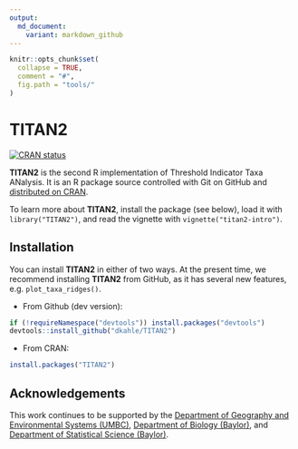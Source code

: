 ```yaml
---
output:
  md_document:
    variant: markdown_github
---
```


<!-- README.md is generated from README.Rmd. Please edit that file -->

```r
knitr::opts_chunk$set(
  collapse = TRUE,
  comment = "#",
  fig.path = "tools/"
)
```

# TITAN2

<!-- badges: start -->
[![CRAN status](https://www.r-pkg.org/badges/version/TITAN2)](https://cran.r-project.org/package=TITAN2)
<!-- badges: end -->

__TITAN2__ is the second R implementation of Threshold Indicator Taxa ANalysis. It is an R package source controlled with Git on GitHub and [distributed on CRAN](https://cran.r-project.org/package=TITAN2).

To learn more about __TITAN2__, install the package (see below), load it with `library("TITAN2")`, and read the vignette with `vignette("titan2-intro")`.



## Installation

You can install __TITAN2__ in either of two ways. At the present time, we recommend installing __TITAN2__ from GitHub, as it has several new features, e.g. `plot_taxa_ridges()`.


* From Github (dev version): 
```r
if (!requireNamespace("devtools")) install.packages("devtools")
devtools::install_github("dkahle/TITAN2")
```


* From CRAN: 
```r
install.packages("TITAN2")
```




## Acknowledgements

This work continues to be supported by the [Department of Geography and Environmental Systems (UMBC)](https://ges.umbc.edu/), [Department of Biology (Baylor)](https://www.baylor.edu/biology/), and [Department of Statistical Science (Baylor)](http://www.baylor.edu/statistics/). 
